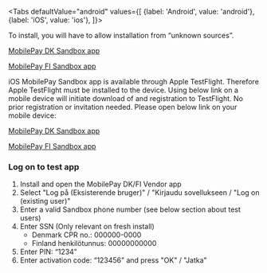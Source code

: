 

<Tabs
defaultValue="android"
values={[
{label: 'Android', value: 'android'},
{label: 'iOS', value: 'ios'},
]}>


<TabItem value="android">

To install, you will have to allow installation from “unknown sources”.

[MobilePay DK Sandbox app](https://install.appcenter.ms/orgs/mobilepay-apps/apps/mobilepay-dk-android-sandbox/distribution_groups/external)

[MobilePay FI Sandbox app](https://install.appcenter.ms/orgs/mobilepay-apps/apps/mobilepay-fi-android-sandbox/distribution_groups/external)

</TabItem>

<TabItem value="ios">

iOS MobilePay Sandbox app is available through Apple TestFlight. Therefore Apple TestFlight must be installed to the device.  Using below link on a mobile device will initiate download of and registration to TestFlight. No prior registration or invitation needed.
Please open below link on your mobile device:

[MobilePay DK Sandbox app](https://testflight.apple.com/join/xarydQZ4)

[MobilePay FI Sandbox app](https://testflight.apple.com/join/hP92EaBR)

</TabItem>
</Tabs>

### Log on to test app

1. Install and open the MobilePay DK/FI Vendor app
2. Select "Log på (Eksisterende bruger)" / "Kirjaudu sovellukseen / "Log on (existing user)"
3. Enter a valid Sandbox phone number (see below section about test users)
4. Enter SSN (Only relevant on fresh install)
    * Denmark CPR no.: 000000-0000
    * Finland henkilötunnus: 00000000000
5. Enter PIN: “1234”
6. Enter activation code: “123456” and press "OK" / "Jatka"
